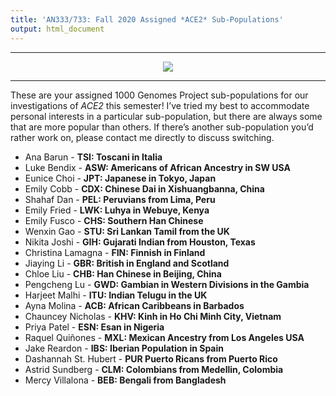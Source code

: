 ```yaml
---
title: 'AN333/733: Fall 2020 Assigned *ACE2* Sub-Populations'
output: html_document
---
```


***
<center><p><img src="http://3.bp.blogspot.com/-RhRP4oF0zY8/VhE9HtdOM6I/AAAAAAAAYjg/KUllTWJyVKo/s1600/tmp.jpg"></p></center>

***

These are your assigned 1000 Genomes Project sub-populations for our investigations of *ACE2* this semester! I've tried my best to accommodate personal interests in a particular sub-population, but there are always some that are more popular than others. If there's another sub-population you'd rather work on, please contact me directly to discuss switching.

<ul>
<li>Ana Barun - **TSI:	Toscani in Italia**
<li>Luke Bendix - **ASW: Americans of African Ancestry in SW USA**
<li>Eunice Choi - **JPT:	Japanese in Tokyo, Japan**
<li>Emily Cobb - **CDX:	Chinese Dai in Xishuangbanna, China**
<li>Shahaf Dan - **PEL:	Peruvians from Lima, Peru**
<li>Emily Fried - **LWK:	Luhya in Webuye, Kenya**
<li>Emily Fusco - **CHS:	Southern Han Chinese**
<li>Wenxin Gao - **STU:	Sri Lankan Tamil from the UK**
<li>Nikita Joshi - **GIH:	Gujarati Indian from Houston, Texas**
<li>Christina Lamagna - **FIN: Finnish in Finland**
<li>Jiaying Li - **GBR:	British in England and Scotland**
<li>Chloe Liu - **CHB:	Han Chinese in Beijing, China**
<li>Pengcheng Lu - **GWD:	Gambian in Western Divisions in the Gambia**
<li>Harjeet Malhi - **ITU: Indian Telugu in the UK**
<li>Ayna Molina - **ACB: African Caribbeans in Barbados**
<li>Chauncey Nicholas - **KHV:	Kinh in Ho Chi Minh City, Vietnam**
<li>Priya Patel - **ESN:	Esan in Nigeria**
<li>Raquel Quiñones - **MXL:	Mexican Ancestry from Los Angeles USA**
<li>Jake Reardon - **IBS:	Iberian Population in Spain**
<li>Dashannah St. Hubert - **PUR	Puerto Ricans from Puerto Rico**
<li>Astrid Sundberg - **CLM:	Colombians from Medellin, Colombia**
<li>Mercy Villalona - **BEB:	Bengali from Bangladesh**
</ul>
